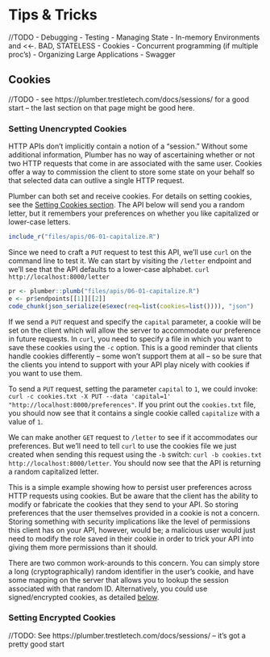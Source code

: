 
# Tips & Tricks {#tips-tricks}

//TODO
   - Debugging
   - Testing
   - Managing State
     - In-memory Environments and <<-. BAD, STATELESS
     - Cookies
     - Concurrent programming (if multiple proc's)
  - Organizing Large Applications
  - Swagger


## Cookies

//TODO - see https://plumber.trestletech.com/docs/sessions/ for a good start -- the last section on that page might be good here.

### Setting Unencrypted Cookies {#setting-cookies}

HTTP APIs don't implicitly contain a notion of a "session." Without some additional information, Plumber has no way of ascertaining whether or not two HTTP requests that come in are associated with the same user. Cookies offer a way to commission the client to store some state on your behalf so that selected data can outlive a single HTTP request.

Plumber can both set and receive cookies. For details on setting cookies, see the [Setting Cookies section](#setting-cookies). The API below will send you a random letter, but it remembers your preferences on whether you like capitalized or lower-case letters. 

```r
include_r("files/apis/06-01-capitalize.R")
```

Since we need to craft a `PUT` request to test this API, we'll use `curl` on the command line to test it. We can start by visiting the `/letter` endpoint and we'll see that the API defaults to a lower-case alphabet. `curl http://localhost:8000/letter`

```r
pr <- plumber::plumb("files/apis/06-01-capitalize.R")
e <- pr$endpoints[[1]][[2]]
code_chunk(json_serialize(e$exec(req=list(cookies=list()))), "json")
```

If we send a `PUT` request and specify the `capital` parameter, a cookie will be set on the client which will allow the server to accommodate our preference in future requests. In `curl`, you need to specify a file in which you want to save these cookies using the `-c` option. This is a good reminder that clients handle cookies differently -- some won't support them at all -- so be sure that the clients you intend to support with your API play nicely with cookies if you want to use them.

To send a `PUT` request, setting the parameter `capital` to `1`, we could invoke: `curl -c cookies.txt -X PUT --data 'capital=1' "http://localhost:8000/preferences"`. If you print out the `cookies.txt` file, you should now see that it contains a single cookie called `capitalize` with a value of `1`.

We can make another `GET` request to `/letter` to see if it accommodates our preferences. But we'll need to tell `curl` to use the cookies file we just created when sending this request using the `-b` switch: `curl -b cookies.txt http://localhost:8000/letter`. You should now see that the API is returning a random capitalized letter.

This is a simple example showing how to persist user preferences across HTTP requests using cookies. But be aware that the client has the ability to modify or fabricate the cookies that they send to your API. So storing preferences that the user themselves provided in a cookie is not a concern. Storing something with security implications like the level of permissions this client has on your API, however, would be; a malicious user would just need to modify the role saved in their cookie in order to trick your API into giving them more permissions than it should.

There are two common work-arounds to this concern. You can simply store a long (cryptographically) random identifier in the user's cookie, and have some mapping on the server that allows you to lookup the session associated with that random ID. Alternatively, you could use signed/encrypted cookies, as detailed [below](#encrypted-cookies).

### Setting Encrypted Cookies {#encrypted-cookies}

//TODO: See https://plumber.trestletech.com/docs/sessions/ -- it's got a pretty good start

